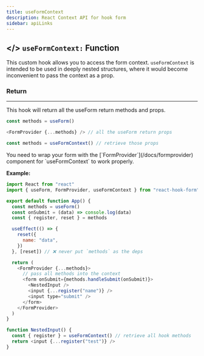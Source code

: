 ```yaml
---
title: useFormContext
description: React Context API for hook form
sidebar: apiLinks
---
```


## \</> `useFormContext:` <TypeText>Function</TypeText>

This custom hook allows you to access the form context. `useFormContext` is intended to be used in deeply nested structures, where it would become inconvenient to pass the context as a prop.

### Return

---

This hook will return all the useForm return methods and props.

```javascript
const methods = useForm()

<FormProvider {...methods} /> // all the useForm return props

const methods = useFormContext() // retrieve those props
```

<Admonition type="important" title="Rules">
  You need to wrap your form with the [`FormProvider`](/docs/formprovider)
  component for `useFormContext` to work properly.
</Admonition>

**Example:**

```javascript copy codesandbox="https://codesandbox.io/s/react-hook-form-v7-form-context-ytudi"
import React from "react"
import { useForm, FormProvider, useFormContext } from "react-hook-form"

export default function App() {
  const methods = useForm()
  const onSubmit = (data) => console.log(data)
  const { register, reset } = methods

  useEffect(() => {
    reset({
      name: "data",
    })
  }, [reset]) // ❌ never put `methods` as the deps

  return (
    <FormProvider {...methods}>
      // pass all methods into the context
      <form onSubmit={methods.handleSubmit(onSubmit)}>
        <NestedInput />
        <input {...register("name")} />
        <input type="submit" />
      </form>
    </FormProvider>
  )
}

function NestedInput() {
  const { register } = useFormContext() // retrieve all hook methods
  return <input {...register("test")} />
}
```
